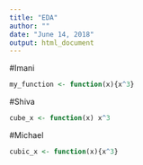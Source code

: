 ```yaml
---
title: "EDA"
author: ""
date: "June 14, 2018"
output: html_document
---
```



#Imani 
```r
my_function <- function(x){x^3}
```


#Shiva
```r
cube_x <- function(x) x^3
```


#Michael 
```r
cubic_x <- function(x){x^3}
```



